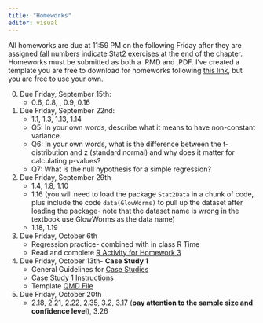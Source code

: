 ```yaml
---
title: "Homeworks"
editor: visual
---
```


All homeworks are due at 11:59 PM on the following Friday after they are assigned (all numbers indicate Stat2 exercises at the end of the chapter. Homeworks must be submitted as both a .RMD and .PDF. I've created a template you are free to download for homeworks following [this link](https://drive.google.com/file/d/1LF4cuvVVtX0KsNvQTVuvkAREP5EC-nON/view?usp=sharing), but you are free to use your own.

0.  Due Friday, September 15th:
    -   0.6, 0.8, , 0.9, 0.16
1.  Due Friday, September 22nd:
    -   1.1, 1.3, 1.13, 1.14
    -   Q5: In your own words, describe what it means to have non-constant variance.
    -   Q6: In your own words, what is the difference between the t-distribution and z (standard normal) and why does it matter for calculating p-values?
    -   Q7: What is the null hypothesis for a simple regression?
2.  Due Friday, September 29th
    -   1.4, 1.8, 1.10
    -   1.16 (you will need to load the package `Stat2Data` in a chunk of code, plus include the code `data(GlowWorms)` to pull up the dataset after loading the package- note that the dataset name is wrong in the textbook use GlowWorms as the data name)
    -   1.18, 1.19
3.  Due Friday, October 6th
    -   Regression practice- combined with in class R Time
    -   Read and complete [R Activity for Homework 3](inclass_r/activity_r2.html)
    
4.  Due Friday, October 13th- **Case Study 1**
    -   General Guidelines for [Case Studies](inclass_r/case-study-guidelines.pdf)
    -   [Case Study 1 Instructions](inclass_r/case_study_1.pdf)
    -   Template [QMD File](https://drive.google.com/file/d/1ar46GoIDPMH05bI5l5jfYQLlOjFfgKwC/view?usp=sharing)
    
5.  Due Friday, October 20th
    -   2.18, 2.21, 2.22, 2.35, 3.2, 3.17 (**pay attention to the sample size and confidence level**), 3.26

    
